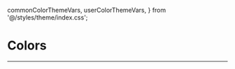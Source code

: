   commonColorThemeVars,
  userColorThemeVars,
} from '@/styles/theme/index.css';

<Meta title="Design/Colors" />

# Colors

---

<ColorPalette>
  <ColorItem
    title="Gray Scale"
    colors={{
      'gray-scale-00': commonColorThemeVars.token['gray-scale-00'],
      'gray-scale-01': commonColorThemeVars.token['gray-scale-01'],
      'gray-scale-02': commonColorThemeVars.token['gray-scale-02'],
      'gray-scale-03': commonColorThemeVars.token['gray-scale-03'],
      'gray-scale-04': commonColorThemeVars.token['gray-scale-04'],
      'gray-scale-05': commonColorThemeVars.token['gray-scale-05'],
      'gray-scale-06': commonColorThemeVars.token['gray-scale-06'],
    }}
  />
  <div className={sungyeonColorTheme}>
    <ColorItem
      title="성연"
      colors={{
        'sungyeon-primary': userColorThemeVars.token['primary'],
        'sungyeon-primary-variant': userColorThemeVars.token['primary-variant'],
        'sungyeon-secondary': userColorThemeVars.token['secondary'],
        'sungyeon-secondary-variant':
          userColorThemeVars.token['secondary-variant'],
        'sungyeon-accent': userColorThemeVars.token['accent'],
        'sungyeon-tertiary': userColorThemeVars.token['tertiary'],
        'sungyeon-tertiary-variant':
          userColorThemeVars.token['tertiary-variant'],
      }}
    />
  </div>
  <div className={yejiColorTheme}>
    <ColorItem
      title="예지"
      colors={{
        'yeji-primary': userColorThemeVars.token['primary'],
        'yeji-primary-variant': userColorThemeVars.token['primary-variant'],
        'yeji-secondary': userColorThemeVars.token['secondary'],
        'yeji-secondary-variant': userColorThemeVars.token['secondary-variant'],
        'yeji-accent': userColorThemeVars.token['accent'],
        'yeji-tertiary': userColorThemeVars.token['tertiary'],
        'yeji-tertiary-variant': userColorThemeVars.token['tertiary-variant'],
      }}
    />
  </div>
  <div className={jaeyoonColorTheme}>
    <ColorItem
      title="재윤"
      colors={{
        'jaeyoon-primary': userColorThemeVars.token['primary'],
        'jaeyoon-primary-variant': userColorThemeVars.token['primary-variant'],
        'jaeyoon-secondary': userColorThemeVars.token['secondary'],
        'jaeyoon-secondary-variant':
          userColorThemeVars.token['secondary-variant'],
        'jaeyoon-accent': userColorThemeVars.token['accent'],
        'jaeyoon-tertiary': userColorThemeVars.token['tertiary'],
        'jaeyoon-tertiary-variant':
          userColorThemeVars.token['tertiary-variant'],
      }}
    />
  </div>
</ColorPalette>
